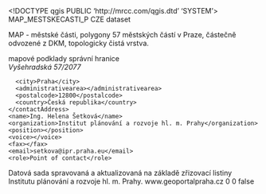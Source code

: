<!DOCTYPE qgis PUBLIC 'http://mrcc.com/qgis.dtd' 'SYSTEM'>
<qgis version="3.34.5-Prizren">
  <identifier>MAP_MESTSKECASTI_P</identifier>
  <parentidentifier></parentidentifier>
  <language>CZE</language>
  <type>dataset</type>
  <title>Městské části</title>
  <abstract>MAP - městské části, polygony 57 městských částí v Praze, částečně odvozené z DKM, topologicky čistá vrstva.

</abstract>
  <keywords vocabulary="Search keys">
    <keyword>mapové podklady</keyword>
    <keyword>správní hranice</keyword>
  </keywords>
  <contact>
    <contactAddress>
      <type></type>
      <address>Vyšehradská 57/2077</address>
      <city>Praha</city>
      <administrativearea></administrativearea>
      <postalcode>12800</postalcode>
      <country>Česká republika</country>
    </contactAddress>
    <name>Ing. Helena Šetková</name>
    <organization>Institut plánování a rozvoje hl. m. Prahy</organization>
    <position></position>
    <voice></voice>
    <fax></fax>
    <email>setkova@ipr.praha.eu</email>
    <role>Point of contact</role>
  </contact>
  <links/>
  <history>Datová sada spravovaná a aktualizovaná na základě zřizovací listiny Institutu plánování a rozvoje hl. m. Prahy.</history>
  <dates>
    <date type="Created" value="2010-11-01T00:00:00"/>
    <date type="Revised" value="2024-04-08T00:00:00"/>
  </dates>
  <fees></fees>
  <constraints type="Limitations of use">www.geoportalpraha.cz</constraints>
  <license></license>
  <encoding></encoding>
  <crs>
    <spatialrefsys nativeFormat="Wkt">
      <wkt></wkt>
      <proj4></proj4>
      <srsid>0</srsid>
      <srid>0</srid>
      <authid></authid>
      <description></description>
      <projectionacronym></projectionacronym>
      <ellipsoidacronym></ellipsoidacronym>
      <geographicflag>false</geographicflag>
    </spatialrefsys>
  </crs>
  <extent>
    <spatial minx="14.21530699999999925" maxz="0" miny="49.93070099999999911" crs="EPSG:4326" maxx="14.73191899999999954" maxy="50.19194199999999739" minz="0" dimensions="2"/>
  </extent>
</qgis>
